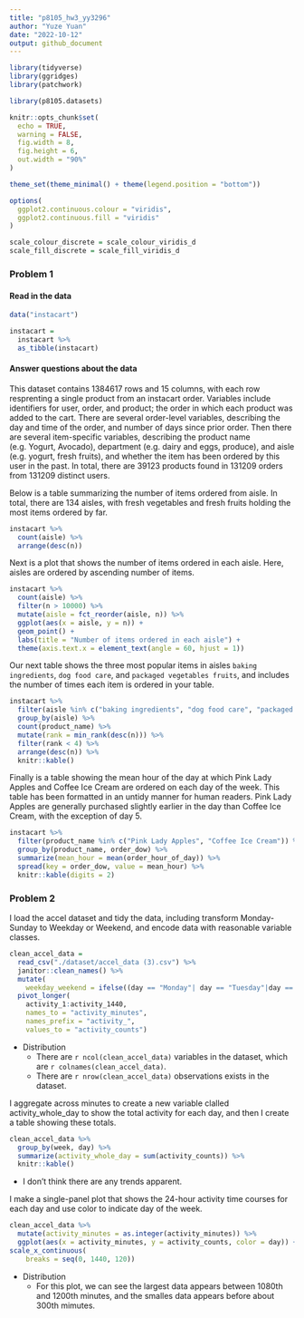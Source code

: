 ```yaml
---
title: "p8105_hw3_yy3296"
author: "Yuze Yuan"
date: "2022-10-12"
output: github_document
---
```


```r
library(tidyverse)
library(ggridges)
library(patchwork)

library(p8105.datasets)

knitr::opts_chunk$set(
  echo = TRUE,
  warning = FALSE,
  fig.width = 8, 
  fig.height = 6,
  out.width = "90%"
)

theme_set(theme_minimal() + theme(legend.position = "bottom"))

options(
  ggplot2.continuous.colour = "viridis",
  ggplot2.continuous.fill = "viridis"
)

scale_colour_discrete = scale_colour_viridis_d
scale_fill_discrete = scale_fill_viridis_d
```


### Problem 1

#### Read in the data

```r
data("instacart")

instacart = 
  instacart %>% 
  as_tibble(instacart)
```


#### Answer questions about the data

This dataset contains 1384617 rows and 15 columns, with each row
resprenting a single product from an instacart order. Variables include
identifiers for user, order, and product; the order in which each
product was added to the cart. There are several order-level variables,
describing the day and time of the order, and number of days since prior
order. Then there are several item-specific variables, describing the
product name (e.g. Yogurt, Avocado), department (e.g. dairy and eggs,
                                                 produce), and aisle (e.g. yogurt, fresh fruits), and whether the item
has been ordered by this user in the past. In total, there are 39123
products found in 131209 orders from 131209 distinct users.

Below is a table summarizing the number of items ordered from aisle. In
total, there are 134 aisles, with fresh vegetables and fresh fruits
holding the most items ordered by far.

```r
instacart %>% 
  count(aisle) %>% 
  arrange(desc(n))
```


Next is a plot that shows the number of items ordered in each aisle.
Here, aisles are ordered by ascending number of items.

```r
instacart %>% 
  count(aisle) %>% 
  filter(n > 10000) %>% 
  mutate(aisle = fct_reorder(aisle, n)) %>% 
  ggplot(aes(x = aisle, y = n)) + 
  geom_point() + 
  labs(title = "Number of items ordered in each aisle") +
  theme(axis.text.x = element_text(angle = 60, hjust = 1))
```


Our next table shows the three most popular items in aisles
`baking ingredients`, `dog food care`, and `packaged vegetables fruits`,
and includes the number of times each item is ordered in your table.

```r
instacart %>% 
  filter(aisle %in% c("baking ingredients", "dog food care", "packaged vegetables fruits")) %>%
  group_by(aisle) %>% 
  count(product_name) %>% 
  mutate(rank = min_rank(desc(n))) %>% 
  filter(rank < 4) %>% 
  arrange(desc(n)) %>%
  knitr::kable()
```

  
Finally is a table showing the mean hour of the day at which Pink Lady
Apples and Coffee Ice Cream are ordered on each day of the week. This
table has been formatted in an untidy manner for human readers. Pink
Lady Apples are generally purchased slightly earlier in the day than
Coffee Ice Cream, with the exception of day 5.

```r
instacart %>%
  filter(product_name %in% c("Pink Lady Apples", "Coffee Ice Cream")) %>%
  group_by(product_name, order_dow) %>%
  summarize(mean_hour = mean(order_hour_of_day)) %>%
  spread(key = order_dow, value = mean_hour) %>%
  knitr::kable(digits = 2)
```

### Problem 2

I load the accel dataset and tidy the data, including transform Monday-Sunday to Weekday or Weekend, and encode data with reasonable variable classes. 

```r
clean_accel_data =
  read_csv("./dataset/accel_data (3).csv") %>%
  janitor::clean_names() %>% 
  mutate(
    weekday_weekend = ifelse((day == "Monday"| day == "Tuesday"|day == "Wednesday"|day == "Thursday"| day == "Friday"), "Weekday", "Weekend")) %>%
  pivot_longer(
    activity_1:activity_1440,
    names_to = "activity_minutes",
    names_prefix = "activity_",
    values_to = "activity_counts") 
```
* Distribution
  * There are `r ncol(clean_accel_data)` variables in the dataset, which are `r colnames(clean_accel_data)`. 
  * There are `r nrow(clean_accel_data)` observations exists in the dataset. 
  
I aggregate across minutes to create a new variable clalled activity_whole_day to show the total activity for each day, and then I create a table showing these totals. 

```r
clean_accel_data %>%
  group_by(week, day) %>%
  summarize(activity_whole_day = sum(activity_counts)) %>%
  knitr::kable()
```

* I don't think there are any trends apparent.

I make a single-panel plot that shows the 24-hour activity time courses for each day and use color to indicate day of the week. 

```r
clean_accel_data %>%
  mutate(activity_minutes = as.integer(activity_minutes)) %>%
  ggplot(aes(x = activity_minutes, y = activity_counts, color = day)) + geom_point(alpha = 0.5) + labs(x = "activity minutes", y = "activity counts", title = "24-hour activity time courses for each day") + 
scale_x_continuous(
    breaks = seq(0, 1440, 120))
```

* Distribution
  * For this plot, we can see the largest data appears between 1080th and 1200th minutes, and the smalles data appears before about 300th mimutes. 
